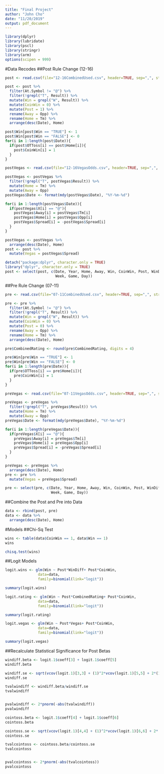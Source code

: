 ```yaml
---
title: "Final Project"
author: "John Cho"
date: "11/20/2019"
output: pdf_document
---
```

```r
library(dplyr)
library(lubridate)
library(pscl)
library(stringr)
library(arm)
options(scipen = 999)
```

#Data Recodes
##Post Rule Change (12-16)
```r
post <- read.csv(file="12-16CombinedUsed.csv", header=TRUE, sep=",", stringsAsFactors = FALSE)

post <- post %>% 
  filter(At.Symbol != "@") %>% 
  filter(!grepl("T", Result)) %>% 
  mutate(Win = grepl("W", Result)) %>% 
  mutate(CoinWin = 0) %>% 
  mutate(Post = 1) %>%
  rename(Away = Opp) %>% 
  rename(Home = Tm) %>% 
  arrange(desc(Date), Home)

post$Win[post$Win == "TRUE"] <- 1
post$Win[post$Win == "FALSE"] <- 0
for(i in 1:length(post$Date)){
  if(post$OTToss[i] == post$Home[i]){
    post$CoinWin[i] = 1
  }
}
```


```r
postVegas <- read.csv(file="12-16VegasOdds.csv", header=TRUE, sep=",", stringsAsFactors = FALSE)

postVegas <- postVegas %>% 
  filter(!grepl("T", postVegas$Result)) %>% 
  mutate(Home = Tm) %>% 
  mutate(Away = Opp)
postVegas$Date <- format(mdy(postVegas$Date), "%Y-%m-%d")

for(i in 1:length(postVegas$Date)){
  if(postVegas$X[i] == "@"){
    postVegas$Away[i] = postVegas$Tm[i]
    postVegas$Home[i] = postVegas$Opp[i]
    postVegas$Spread[i] = -postVegas$Spread[i]
  }
}

postVegas <- postVegas %>% 
  arrange(desc(Date), Home)
post <- post %>% 
  mutate(Vegas = postVegas$Spread)

detach("package:dplyr", character.only = TRUE)
library("dplyr", character.only = TRUE)
post <- select(post, c(Date, Year, Home, Away, Win, CoinWin, Post, WinDiff, CombinedRating, Vegas, 
                       Week, Game, Day))
```


##Pre Rule Change (07-11)
```r
pre <- read.csv(file="07-11CombinedUsed.csv", header=TRUE, sep=",", stringsAsFactors = FALSE)

pre <- pre %>% 
  filter(At.Symbol != "@") %>% 
  filter(!grepl("T", Result)) %>% 
  mutate(Win = grepl("W", Result)) %>% 
  mutate(CoinWin = 0) %>% 
  mutate(Post = 0) %>% 
  rename(Away = Opp) %>% 
  rename(Home = Tm) %>% 
  arrange(desc(Date), Home)

pre$CombinedRating <- round(pre$CombinedRating, digits = 4)

pre$Win[pre$Win == "TRUE"] <- 1
pre$Win[pre$Win == "FALSE"] <- 0
for(i in 1:length(pre$Date)){
  if(pre$OTToss[i] == pre$Home[i]){
    pre$CoinWin[i] = 1
  }
}
```

```r
preVegas <- read.csv(file="07-11VegasOdds.csv", header=TRUE, sep=",", stringsAsFactors = FALSE)

preVegas <- preVegas %>% 
  filter(!grepl("T", preVegas$Result)) %>% 
  mutate(Home = Tm) %>% 
  mutate(Away = Opp)
preVegas$Date <- format(mdy(preVegas$Date), "%Y-%m-%d")

for(i in 1:length(preVegas$Date)){
  if(preVegas$X[i] == "@"){
    preVegas$Away[i] = preVegas$Tm[i]
    preVegas$Home[i] = preVegas$Opp[i]
    preVegas$Spread[i] = -preVegas$Spread[i]
  }
}

preVegas <- preVegas %>% 
  arrange(desc(Date), Home)
pre <- pre %>% 
  mutate(Vegas = preVegas$Spread)

pre <- select(pre, c(Date, Year, Home, Away, Win, CoinWin, Post, WinDiff, CombinedRating, Vegas, 
                     Week, Game, Day))
```


##Combine the Post and Pre into Data
```r
data <- rbind(post, pre)
data <- data %>% 
  arrange(desc(Date), Home)
```

#Models
##Chi-Sq Test
```r
wins <- table(data$CoinWin == 1, data$Win == 1)
wins

chisq.test(wins)
```

##Logit Models
```r
logit.wins <- glm(Win ~ Post*WinDiff+ Post*CoinWin, 
               data=data, 
               family=binomial(link="logit"))

summary(logit.wins)
```

```r
logit.rating <- glm(Win ~ Post*CombinedRating+ Post*CoinWin, 
               data=data, 
               family=binomial(link="logit"))

summary(logit.rating)
```

```r
logit.vegas <- glm(Win ~ Post*Vegas+ Post*CoinWin, 
               data=data, 
               family=binomial(link="logit"))

summary(logit.vegas)
```

##Recalculate Statistical Significance for Post Betas
```r
windiff.beta <- logit.1$coeff[3] + logit.1$coeff[5]
windiff.beta

windiff.se <- sqrt(vcov(logit.1)[3,3] + (1)^2*vcov(logit.1)[5,5] + 2*(1)*vcov(logit.1)[3,5])
windiff.se

tvalwindiff <- windiff.beta/windiff.se
tvalwindiff


pvalwindiff <- 2*pnorm(-abs(tvalwindiff))
pvalwindiff
```

```r
cointoss.beta <- logit.1$coeff[4] + logit.1$coeff[6]
cointoss.beta

cointoss.se <- sqrt(vcov(logit.1)[4,4] + (1)^2*vcov(logit.1)[6,6] + 2*(1)*vcov(logit.1)[4,6])
cointoss.se

tvalcointoss <- cointoss.beta/cointoss.se
tvalcointoss


pvalcointoss <- 2*pnorm(-abs(tvalcointoss))
pvalcointoss
```